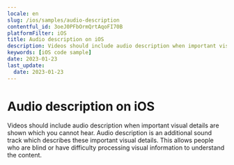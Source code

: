 ```yaml
---
locale: en
slug: /ios/samples/audio-description
contentful_id: 3oeJ0PFbOrmQrtAqoFI70B
platformFilter: iOS
title: Audio description on iOS
description: Videos should include audio description when important visual details are shown which you cannot hear.
keywords: [iOS code sample]
date: 2023-01-23
last_update:
  date: 2023-01-23
---
```


# Audio description on iOS

Videos should include audio description when important visual details are shown which you cannot hear. Audio description is an additional sound track which describes these important visual details. This allows people who are blind or have difficulty processing visual information to understand the content.

<CodeSample id="media-audio-description" locale="en" platform="ios"/>
